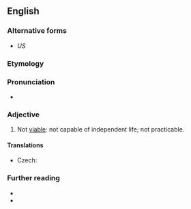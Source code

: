 ==English==

===Alternative forms===
* {{l|en|non-viable}} ''US''

===Etymology===
{{prefix|en|non|viable}}

===Pronunciation===
* {{rhymes|en|aɪəbəl|s=4}}

===Adjective===
{{en-adj|-}}

# Not [[viable]]: not capable of independent life; not practicable.
#: {{syn|en|unviable|inviable}}

====Translations====
{{trans-top|not viable: not capable of independent life}}
* Czech: {{t|cs|neživotaschopný}}
{{trans-mid}}
{{trans-bottom}}

===Further reading===
* {{R:GNV|nonviable, non-viable, unviable, inviable}}
* {{R:OneLook}}